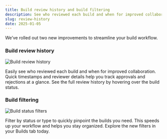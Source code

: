 ```yaml
---
title: Build review history and build filtering
description: See who reviewed each build and when for improved collaboration. Filter by status or type to quickly pinpoint the builds you need.
slug: review-history
date: 2025-01-05
---
```


We’ve rolled out two new improvements to streamline your build workflow.

### Build review history

![Build review history](/assets/changelogs/review-history/build-review-history.jpg)

Easily see who reviewed each build and when for improved collaboration. Quick timestamps and reviewer details help you track approvals and rejections at a glance. See the full review history by hovering over the build status.

### Build filtering

![Build status filters](/assets/changelogs/review-history/build-status-filters.jpg)

Filter by status or type to quickly pinpoint the builds you need. This speeds up your workflow and helps you stay organized. Explore the new filters in your Builds tab today.
